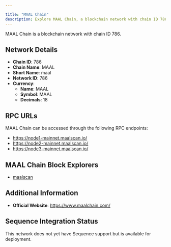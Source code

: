 ```yaml
---

title: "MAAL Chain"
description: Explore MAAL Chain, a blockchain network with chain ID 786. Learn about its native currency, MAAL, and how to interact with the network.
---
```




MAAL Chain is a blockchain network with chain ID 786.

## Network Details

- **Chain ID**: 786
- **Chain Name**: MAAL
- **Short Name**: maal
- **Network ID**: 786
- **Currency**: 
  - **Name**: MAAL
  - **Symbol**: MAAL
  - **Decimals**: 18

## RPC URLs

MAAL Chain can be accessed through the following RPC endpoints:

- https://node1-mainnet.maalscan.io/
- https://node2-mainnet.maalscan.io/
- https://node3-mainnet.maalscan.io/

## MAAL Chain Block Explorers

- [maalscan](https://maalscan.io)

## Additional Information

- **Official Website**: https://www.maalchain.com/

## Sequence Integration Status

This network does not yet have Sequence support but is available for deployment.
